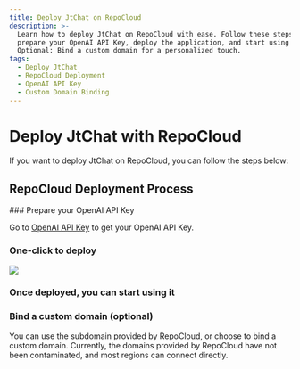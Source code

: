 ```yaml
---
title: Deploy JtChat on RepoCloud
description: >-
  Learn how to deploy JtChat on RepoCloud with ease. Follow these steps to
  prepare your OpenAI API Key, deploy the application, and start using it.
  Optional: Bind a custom domain for a personalized touch.
tags:
  - Deploy JtChat
  - RepoCloud Deployment
  - OpenAI API Key
  - Custom Domain Binding
---
```


# Deploy JtChat with RepoCloud

If you want to deploy JtChat on RepoCloud, you can follow the steps below:

## RepoCloud Deployment Process

<Steps>
  ### Prepare your OpenAI API Key

Go to [OpenAI API Key](https://platform.openai.com/account/api-keys) to get your OpenAI API Key.

### One-click to deploy

[![][deploy-button-image]][deploy-link]

### Once deployed, you can start using it

### Bind a custom domain (optional)

You can use the subdomain provided by RepoCloud, or choose to bind a custom domain. Currently, the domains provided by RepoCloud have not been contaminated, and most regions can connect directly.

</Steps>

[deploy-button-image]: https://d16t0pc4846x52.cloudfront.net/deploy.svg
[deploy-link]: https://repocloud.io/details/?app_id=248

